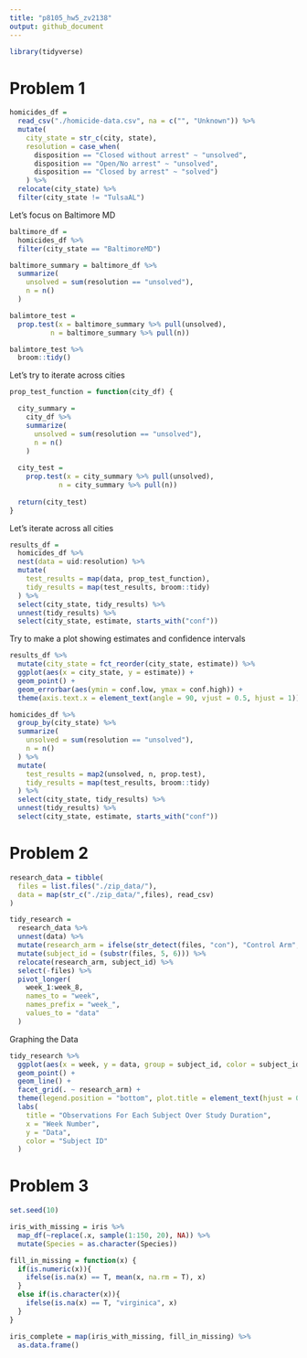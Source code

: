 ```yaml
---
title: "p8105_hw5_zv2138"
output: github_document
---
```


```r
library(tidyverse)
```

# Problem 1
```r
homicides_df = 
  read_csv("./homicide-data.csv", na = c("", "Unknown")) %>% 
  mutate(
    city_state = str_c(city, state),
    resolution = case_when(
      disposition == "Closed without arrest" ~ "unsolved",
      disposition == "Open/No arrest" ~ "unsolved",
      disposition == "Closed by arrest" ~ "solved")
    ) %>% 
  relocate(city_state) %>% 
  filter(city_state != "TulsaAL")
```

Let's focus on Baltimore MD 
```r
baltimore_df = 
  homicides_df %>% 
  filter(city_state == "BaltimoreMD")

baltimore_summary = baltimore_df %>% 
  summarize(
    unsolved = sum(resolution == "unsolved"),
    n = n()
  )

balimtore_test = 
  prop.test(x = baltimore_summary %>% pull(unsolved), 
          n = baltimore_summary %>% pull(n))

balimtore_test %>% 
  broom::tidy()
```

Let's try to iterate across cities
```r
prop_test_function = function(city_df) {

  city_summary = 
    city_df %>% 
    summarize(
      unsolved = sum(resolution == "unsolved"),
      n = n()
    )
  
  city_test = 
    prop.test(x = city_summary %>% pull(unsolved), 
            n = city_summary %>% pull(n))
  
  return(city_test)
}

```

Let's iterate across all cities
```r
results_df = 
  homicides_df %>% 
  nest(data = uid:resolution) %>% 
  mutate(
    test_results = map(data, prop_test_function),
    tidy_results = map(test_results, broom::tidy)
  ) %>% 
  select(city_state, tidy_results) %>% 
  unnest(tidy_results) %>% 
  select(city_state, estimate, starts_with("conf"))
```

Try to make a plot showing estimates and confidence intervals 
```r
results_df %>% 
  mutate(city_state = fct_reorder(city_state, estimate)) %>% 
  ggplot(aes(x = city_state, y = estimate)) +
  geom_point() +
  geom_errorbar(aes(ymin = conf.low, ymax = conf.high)) + 
  theme(axis.text.x = element_text(angle = 90, vjust = 0.5, hjust = 1))
```

```r
homicides_df %>% 
  group_by(city_state) %>% 
  summarize(
    unsolved = sum(resolution == "unsolved"),
    n = n()
  ) %>% 
  mutate(
    test_results = map2(unsolved, n, prop.test), 
    tidy_results = map(test_results, broom::tidy)
  ) %>% 
  select(city_state, tidy_results) %>% 
  unnest(tidy_results) %>% 
  select(city_state, estimate, starts_with("conf"))

```

# Problem 2
```r
research_data = tibble(
  files = list.files("./zip_data/"),
  data = map(str_c("./zip_data/",files), read_csv)
)

tidy_research = 
  research_data %>% 
  unnest(data) %>% 
  mutate(research_arm = ifelse(str_detect(files, "con"), "Control Arm", "Experimental Arm")) %>% 
  mutate(subject_id = (substr(files, 5, 6))) %>% 
  relocate(research_arm, subject_id) %>% 
  select(-files) %>% 
  pivot_longer(
    week_1:week_8,
    names_to = "week",
    names_prefix = "week_",
    values_to = "data"
  )
```

Graphing the Data
```r

tidy_research %>% 
  ggplot(aes(x = week, y = data, group = subject_id, color = subject_id)) +
  geom_point() +
  geom_line() + 
  facet_grid(. ~ research_arm) +
  theme(legend.position = "bottom", plot.title = element_text(hjust = 0.5)) +
  labs(
    title = "Observations For Each Subject Over Study Duration",
    x = "Week Number",
    y = "Data",
    color = "Subject ID"
  )
```

# Problem 3
```r
set.seed(10)

iris_with_missing = iris %>% 
  map_df(~replace(.x, sample(1:150, 20), NA)) %>%
  mutate(Species = as.character(Species))
```

```r
fill_in_missing = function(x) {
  if(is.numeric(x)){
    ifelse(is.na(x) == T, mean(x, na.rm = T), x)
  }
  else if(is.character(x)){
    ifelse(is.na(x) == T, "virginica", x)
  }
}

iris_complete = map(iris_with_missing, fill_in_missing) %>% 
  as.data.frame()
```

